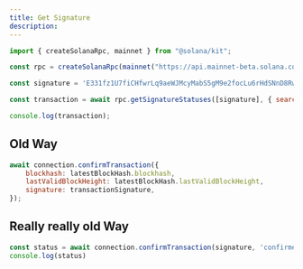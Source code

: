 ```yaml
---
title: Get Signature
description: 
---
```


```js
import { createSolanaRpc, mainnet } from "@solana/kit";

const rpc = createSolanaRpc(mainnet("https://api.mainnet-beta.solana.com"));

const signature = 'E331fz1U7fiCHfwrLq9aeWJMcyMabS5gM9e2focLu6rHdSNnD8Rwo6jVUmpcGMZQ4iRWTbVqch3RT6Gz6M87ZXX'

const transaction = await rpc.getSignatureStatuses([signature], { searchTransactionHistory: true }).send()

console.log(transaction);
```

## Old Way
```js
await connection.confirmTransaction({
    blockhash: latestBlockHash.blockhash,
    lastValidBlockHeight: latestBlockHash.lastValidBlockHeight,
    signature: transactionSignature,
});
```

## Really really old Way

```js
const status = await connection.confirmTransaction(signature, 'confirmed');
console.log(status)
```